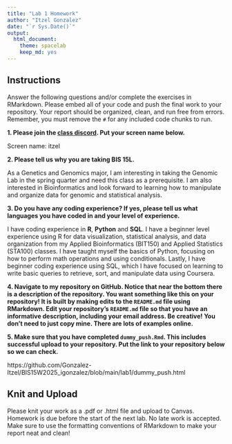 ```yaml
---
title: "Lab 1 Homework"
author: "Itzel Gonzalez"
date: "`r Sys.Date()`"
output:
  html_document: 
    theme: spacelab
    keep_md: yes
---
```


## Instructions
Answer the following questions and/or complete the exercises in RMarkdown. Please embed all of your code and push the final work to your repository. Your report should be organized, clean, and run free from errors. Remember, you must remove the `#` for any included code chunks to run.  

**1. Please join the [class discord](https://forms.gle/AHHXd3aobaAdkkFg9). Put your screen name below.** 

Screen name: itzel

**2. Please tell us why you are taking BIS 15L.**

As a Genetics and Genomics major, I am interesting in taking the Genomic Lab in the spring quarter and need this class as a prerequisite. I am also interested in Bioinformatics and look forward to learning how to manipulate and organize data for genomic and statistical analysis. 

**3. Do you have any coding experience? If yes, please tell us what languages you have coded in and your level of experience.**

I have coding experience in **R**, **Python** and **SQL**. I have a beginner level experience using R for data visualization, statistical analysis, and data organization from my Applied Bioinformatics (BIT150) and Applied Statistics (STA100) classes. I have taught myself the basics of Python, focusing on how to perform math operations and using conditionals. Lastly, I have beginner coding experience using SQL, which I have focused on learning to write basic queries to retrieve, sort, and manipulate data using Coursera.


**4. Navigate to my repository on GitHub. Notice that near the bottom there is a description of the repository. You want something like this on your repository! It is built by making edits to the `README.md` file using RMarkdown. Edit your repository's `README.md` file so that you have an informative description, including your email address. Be creative! You don't need to just copy mine. There are lots of examples online.**  

**5. Make sure that you have completed `dummy_push.Rmd`. This includes successful upload to your repository. Put the link to your repository below so we can check.**

https://github.com/Gonzalez-Itzel/BIS15W2025_igonzalez/blob/main/lab1/dummy_push.html

## Knit and Upload
Please knit your work as a .pdf or .html file and upload to Canvas. Homework is due before the start of the next lab. No late work is accepted. Make sure to use the formatting conventions of RMarkdown to make your report neat and clean!  
